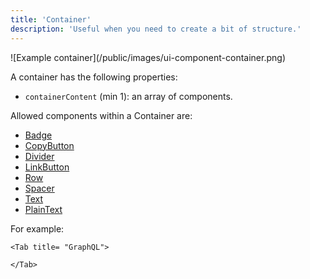 ```yaml
---
title: 'Container'
description: 'Useful when you need to create a bit of structure.'
---
```


<Frame>![Example container](/public/images/ui-component-container.png)</Frame>

A container has the following properties:

- `containerContent` (min 1): an array of components.

Allowed components within a Container are:

- [Badge](/ui-components/badge)
- [CopyButton](/ui-components/copy-button)
- [Divider](/ui-components/divider)
- [LinkButton](/ui-components/link-button)
- [Row](/ui-components/row)
- [Spacer](/ui-components/spacer)
- [Text](/ui-components/text)
- [PlainText](/ui-components/plain-text)

For example:

<Tabs>
    <Tab title= "Typescript SDK">
<Snippet file="typescript-sdk/ui-container.mdx" />
    </Tab>

    <Tab title= "GraphQL">

<Snippet file="graphql/ui-container.mdx" />

    </Tab>

</Tabs>
